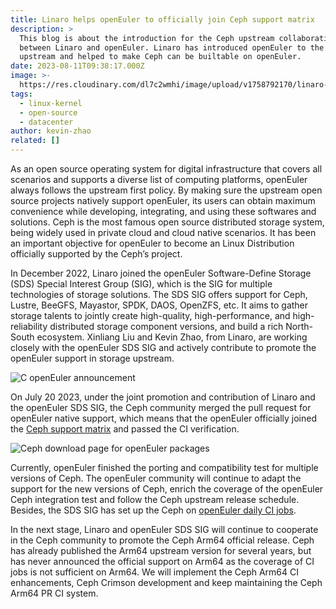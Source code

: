 ```yaml
---
title: Linaro helps openEuler to officially join Ceph support matrix
description: >
  This blog is about the introduction for the Ceph upstream collaboration
  between Linaro and openEuler. Linaro has introduced openEuler to the Ceph
  upstream and helped to make Ceph can be builtable on openEuler.
date: 2023-08-11T09:38:17.000Z
image: >-
  https://res.cloudinary.com/dl7c2wmhi/image/upload/v1758792170/linaro-website/images/blog/screenshot-2023-08-11-at-11.37.28
tags:
  - linux-kernel
  - open-source
  - datacenter
author: kevin-zhao
related: []
---
```


As an open source operating system for digital infrastructure that covers all scenarios and supports a diverse list of computing platforms, openEuler always follows the upstream first policy. By making sure the upstream open source projects natively support openEuler, its users can obtain maximum convenience while developing, integrating, and using these softwares and solutions. Ceph is the most famous open source distributed storage system, being widely used in private cloud and cloud native scenarios. It has been an important objective for openEuler to become an Linux Distribution officially supported by the Ceph’s project.

In December 2022, Linaro joined the openEuler Software-Define Storage (SDS) Special Interest Group (SIG), which is the SIG for multiple technologies of storage solutions. The SDS SIG offers support for Ceph, Lustre, BeeGFS, Mayastor, SPDK, DAOS, OpenZFS, etc. It aims to gather storage talents to jointly create high-quality, high-performance, and high-reliability distributed storage component versions, and build a rich North-South ecosystem. Xinliang Liu and Kevin Zhao, from Linaro, are working closely with the openEuler SDS SIG and actively contribute to promote the openEuler support in storage upstream.

![ C openEuler announcement](https://res.cloudinary.com/dl7c2wmhi/image/upload/v1758792170/linaro-website/images/blog/openeuler01)

On July 20 2023, under the joint promotion and contribution of Linaro and the openEuler SDS SIG, the Ceph community merged the pull request for openEuler native support, which means that the openEuler officially joined the [Ceph support matrix](https://docs.ceph.com/en/latest/install/get-packages/#openeuler) and passed the CI verification.

![ Ceph download page for openEuler packages](https://res.cloudinary.com/dl7c2wmhi/image/upload/v1758792170/linaro-website/images/blog/openeuler2)

Currently, openEuler finished the porting and compatibility test for multiple versions of Ceph. The openEuler community will continue to adapt the support for the new versions of Ceph, enrich the coverage of the openEuler Ceph integration test and follow the Ceph upstream release schedule. Besides, the SDS SIG has set up the Ceph on [openEuler daily CI jobs](https://github.com/openeuler-mirror/ceph-daily-build).

In the next stage, Linaro and openEuler SDS SIG will continue to cooperate in the Ceph community to promote the Ceph Arm64 official release. Ceph has already published the Arm64 upstream version for several years, but has never announced the official support on Arm64 as the coverage of CI jobs is not sufficient on Arm64. We will implement the Ceph Arm64 CI enhancements, Ceph Crimson development and keep maintaining the Ceph Arm64 PR CI system.
